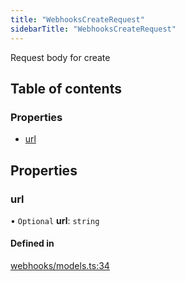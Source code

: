 ```yaml
---
title: "WebhooksCreateRequest"
sidebarTitle: "WebhooksCreateRequest"
---
```


Request body for create

## Table of contents

### Properties

- [url](/xdks/typescript/reference/interfaces/WebhooksCreateRequest#url)

## Properties

### url

• `Optional` **url**: `string`

#### Defined in

[webhooks/models.ts:34](https://github.com/xdevplatform/xdk/blob/298ca9350d035e40e7c8ee0753c50052819a41e2/xdk/typescript/src/webhooks/models.ts#L34)
